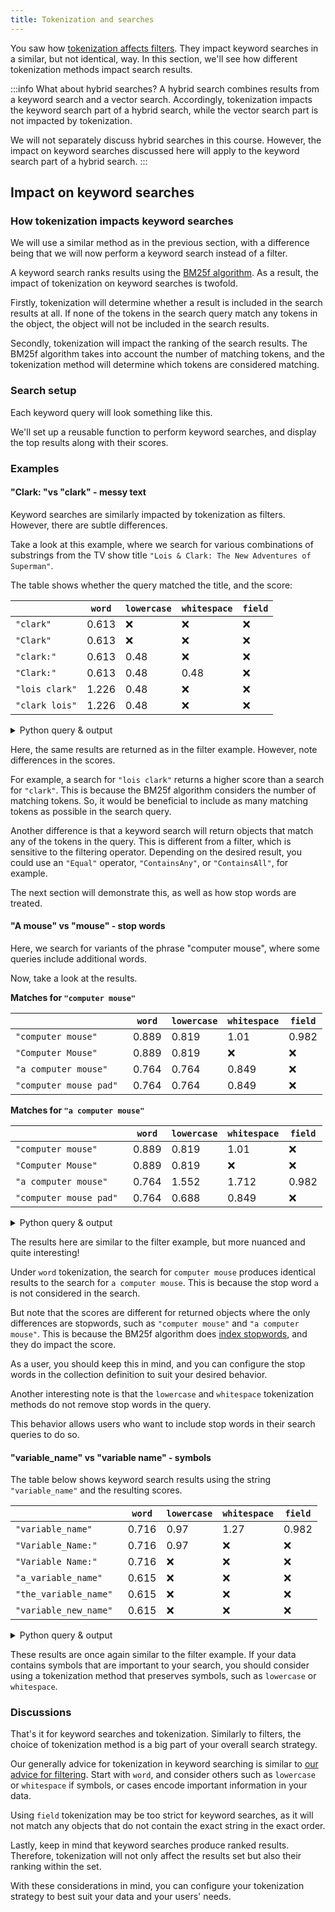 ```yaml
---
title: Tokenization and searches
---
```



You saw how [tokenization affects filters](./300_filters.mdx). They impact keyword searches in a similar, but not identical, way. In this section, we'll see how different tokenization methods impact search results.

:::info What about hybrid searches?
A hybrid search combines results from a keyword search and a vector search. Accordingly, tokenization impacts the keyword search part of a hybrid search, while the vector search part is not impacted by tokenization.

We will not separately discuss hybrid searches in this course. However, the impact on keyword searches discussed here will apply to the keyword search part of a hybrid search.
:::

## <i class="fa-solid fa-square-chevron-right"></i> Impact on keyword searches

### <i class="fa-solid fa-chalkboard"></i> How tokenization impacts keyword searches

We will use a similar method as in the previous section, with a difference being that we will now perform a keyword search instead of a filter.

A keyword search ranks results using the [BM25f algorithm](https://en.wikipedia.org/wiki/Okapi_BM25). As a result, the impact of tokenization on keyword searches is twofold.

Firstly, tokenization will determine whether a result is included in the search results at all. If none of the tokens in the search query match any tokens in the object, the object will not be included in the search results.

Secondly, tokenization will impact the ranking of the search results. The BM25f algorithm takes into account the number of matching tokens, and the tokenization method will determine which tokens are considered matching.

### <i class="fa-solid fa-code"></i> Search setup

Each keyword query will look something like this.

We'll set up a reusable function to perform keyword searches, and display the top results along with their scores.

<FilteredTextBlock
  text={PySearches}
  startMarker="# FilterExampleBasic"
  endMarker="# END FilterExampleBasic"
  language="py"
/>

### <i class="fa-solid fa-code"></i> Examples

#### "**Clark:** "vs "**clark**" - messy text

Keyword searches are similarly impacted by tokenization as filters. However, there are subtle differences.

Take a look at this example, where we search for various combinations of substrings from the TV show title `"Lois & Clark: The New Adventures of Superman"`.

The table shows whether the query matched the title, and the score:

|               | `word` | `lowercase` | `whitespace` | `field` |
|---------------|--------|-------------|--------------|---------|
| `"clark"`       | 0.613     | ❌           | ❌          | ❌     |
| `"Clark"`       | 0.613     | ❌           | ❌          | ❌     |
| `"clark:" `     | 0.613     | 0.48         | ❌          | ❌     |
| `"Clark:" `     | 0.613     | 0.48         | 0.48        | ❌     |
| `"lois clark"`  | 1.226     | 0.48         | ❌          | ❌     |
| `"clark lois"`  | 1.226     | 0.48         | ❌          | ❌     |

<details>
  <summary>Python query & output</summary>

<FilteredTextBlock
  text={PySearches}
  startMarker="# ClarkExample"
  endMarker="# END ClarkExample"
  language="py"
/>

<FilteredTextBlock
  text={PySearches}
  startMarker="# ClarkResults"
  endMarker="# END ClarkResults"
  language="text"
/>

</details>

Here, the same results are returned as in the filter example. However, note differences in the scores.

For example, a search for `"lois clark"` returns a higher score than a search for `"clark"`. This is because the BM25f algorithm considers the number of matching tokens. So, it would be beneficial to include as many matching tokens as possible in the search query.

Another difference is that a keyword search will return objects that match any of the tokens in the query. This is different from a filter, which is sensitive to the filtering operator. Depending on the desired result, you could use an `"Equal"` operator, `"ContainsAny"`, or `"ContainsAll"`, for example.

The next section will demonstrate this, as well as how stop words are treated.

#### "**A mouse**" vs "**mouse**" - stop words

Here, we search for variants of the phrase "computer mouse", where some queries include additional words.

Now, take a look at the results.

**Matches for `"computer mouse"`**

|                              | `word`    | `lowercase` | `whitespace` | `field` |
|------------------------------|-----------|-------------|--------------|---------|
| `"computer mouse"`           | 0.889     | 0.819       | 1.01         | 0.982   |
| `"Computer Mouse"`           | 0.889     | 0.819       | ❌            | ❌      |
| `"a computer mouse"`         | 0.764     | 0.764       | 0.849        | ❌      |
| `"computer mouse pad" `      | 0.764     | 0.764       | 0.849        | ❌      |

**Matches for `"a computer mouse"`**

|                              | `word`    | `lowercase` | `whitespace` | `field` |
|------------------------------|-----------|-------------|--------------|---------|
| `"computer mouse"`           | 0.889     | 0.819       | 1.01         | ❌      |
| `"Computer Mouse"`           | 0.889     | 0.819       | ❌           | ❌      |
| `"a computer mouse"`         | 0.764     | 1.552       | 1.712        | 0.982   |
| `"computer mouse pad" `      | 0.764     | 0.688       | 0.849        | ❌      |

<details>
  <summary>Python query & output</summary>

<FilteredTextBlock
  text={PySearches}
  startMarker="# MouseExample"
  endMarker="# END MouseExample"
  language="py"
/>

<FilteredTextBlock
  text={PySearches}
  startMarker="# MouseResults"
  endMarker="# END MouseResults"
  language="text"
/>

</details>

The results here are similar to the filter example, but more nuanced and quite interesting!

Under `word` tokenization, the search for `computer mouse` produces identical results to the search for `a computer mouse`. This is because the stop word `a` is not considered in the search.

But note that the scores are different for returned objects where the only differences are stopwords, such as `"computer mouse"` and `"a computer mouse"`. This is because the BM25f algorithm does [index stopwords](../../../weaviate/config-refs/schema/index.md#invertedindexconfig--stopwords-stopword-lists), and they do impact the score.

As a user, you should keep this in mind, and you can configure the stop words in the collection definition to suit your desired behavior.

Another interesting note is that the `lowercase` and `whitespace` tokenization methods do not remove stop words in the query.

This behavior allows users who want to include stop words in their search queries to do so.

#### "**variable_name**" vs "**variable name**" - symbols

The table below shows keyword search results using the string `"variable_name"` and the resulting scores.

|                              | `word`    | `lowercase` | `whitespace` | `field` |
|------------------------------|-----------|-------------|--------------|---------|
| `"variable_name"`            | 0.716     | 0.97        | 1.27         | 0.982   |
| `"Variable_Name:" `          | 0.716     | 0.97        | ❌            | ❌      |
| `"Variable Name:" `          | 0.716     | ❌           | ❌            | ❌      |
| `"a_variable_name"`          | 0.615     | ❌           | ❌           | ❌      |
| `"the_variable_name"`        | 0.615     | ❌           | ❌           | ❌      |
| `"variable_new_name" `       | 0.615     | ❌           | ❌           | ❌      |

<details>
  <summary>Python query & output</summary>

<FilteredTextBlock
  text={PySearches}
  startMarker="# UnderscoreExample"
  endMarker="# END UnderscoreExample"
  language="py"
/>

<FilteredTextBlock
  text={PySearches}
  startMarker="# UnderscoreResults"
  endMarker="# END UnderscoreResults"
  language="text"
/>

</details>

These results are once again similar to the filter example. If your data contains symbols that are important to your search, you should consider using a tokenization method that preserves symbols, such as `lowercase` or `whitespace`.

### <i class="fa-solid fa-chalkboard"></i> Discussions

That's it for keyword searches and tokenization. Similarly to filters, the choice of tokenization method is a big part of your overall search strategy.

Our generally advice for tokenization in keyword searching is similar to [our advice for filtering](./300_filters.mdx#discussions). Start with `word`, and consider others such as `lowercase` or `whitespace` if symbols, or cases encode important information in your data.

Using `field` tokenization may be too strict for keyword searches, as it will not match any
objects that do not contain the exact string in the exact order.

Lastly, keep in mind that keyword searches produce ranked results. Therefore, tokenization will not only affect the results set but also their ranking within the set.

With these considerations in mind, you can configure your tokenization strategy to best suit your data and your users' needs.


<DocsFeedback/>
